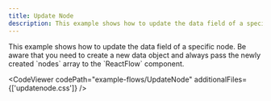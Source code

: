 ```yaml
---
title: Update Node
description: This example shows how to update the data field of a specific node. You need to create a new data object and always pass the newly created nodes array to the ReactFlow component.
---
```



<ExampleLayout>
This example shows how to update the data field of a specific node. Be aware that you need to create a new data object and always pass the newly created `nodes` array to the `ReactFlow` component.

<CodeViewer
  codePath="example-flows/UpdateNode"
  additionalFiles={['updatenode.css']}
/>
</ExampleLayout>
